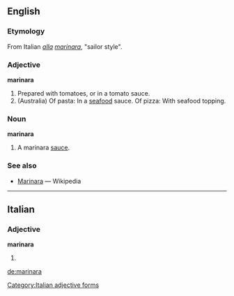 ==English==

===Etymology===
From Italian ''[[alla]] [[marinaro|marinara]]'', "sailor style".

===Adjective===
'''marinara'''

# Prepared with tomatoes, or in a tomato sauce.
# (Australia) Of pasta: In a [[seafood]] sauce.  Of pizza: With seafood topping.

===Noun===
'''marinara'''

# A marinara [[sauce]].

===See also===
* [[w:Marinara|Marinara]] — Wikipedia

----

==Italian==

===Adjective===
'''marinara''' {{f}}

# {{feminine of|[[marinaro]]}}

[[Category:Italian adjective forms]]

[[de:marinara]]